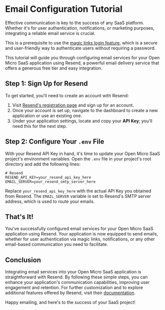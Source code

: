 # Email Configuration Tutorial

Effective communication is key to the success of any SaaS platform. Whether it's for user authentication, notifications, or marketing purposes, integrating a reliable email service is crucial.

This is a prerequisite to use the [magic links login feature](http://localhost:3000/tutorials/user-authentication), which is a secure and user-friendly way to authenticate users without requiring a password.

This tutorial will guide you through configuring email services for your Open Micro SaaS application using Resend, a powerful email delivery service that offers a generous free tier and easy integration.

## Step 1: Sign Up for Resend

To get started, you'll need to create an account with Resend:

1. Visit [Resend's registration page](https://resend.com/) and sign up for an account.
2. Once your account is set up, navigate to the dashboard to create a new application or use an existing one.
3. Under your application settings, locate and copy your **API Key**; you'll need this for the next step.

## Step 2: Configure Your `.env` File

With your Resend API Key in hand, it's time to update your Open Micro SaaS project's environment variables. Open the `.env` file in your project's root directory and add the following lines:

```env
# Resend
RESEND_API_KEY=your_resend_api_key_here
EMAIL_SERVER=your_resend_smtp_server_here
```

Replace `your_resend_api_key_here` with the actual API Key you obtained from Resend. The `EMAIL_SERVER` variable is set to Resend's SMTP server address, which is used to route your emails.

## That's It!

You've successfully configured email services for your Open Micro SaaS application using Resend. Your application is now equipped to send emails, whether for user authentication via magic links, notifications, or any other email-based communication you need to facilitate.

## Conclusion

Integrating email services into your Open Micro SaaS application is straightforward with Resend. By following these simple steps, you can enhance your application's communication capabilities, improving user engagement and retention. For further customization and to explore additional features offered by Resend, visit their [documentation](https://docs.resend.com/).

Happy emailing, and here's to the success of your SaaS project!

